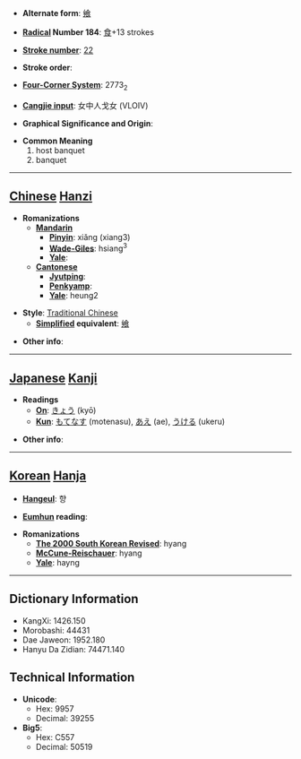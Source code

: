 * '''Alternate form''': [[飨]]

* '''[[Wiktionary:Chinese radical index| Radical]] Number 184''': [[Wiktionary:Chinese radical index 食|食]]+13 strokes

* '''[[Wiktionary:Chinese total strokes index|Stroke number]]''': [[Wiktionary:Chinese total strokes index 22|22]]

* '''Stroke order''': 

* '''[[Wiktionary:Chinese four corner index|Four-Corner System]]''': 2773<sub>2</sub>

* '''[[Wiktionary:Chinese Cangjie index|Cangjie input]]''': 女中人戈女 (VLOIV)

* '''Graphical Significance and Origin''': 

* '''Common Meaning'''
*#host banquet
*# banquet


----

== [[Chinese]] [[Hanzi]] ==

* '''Romanizations'''
** '''[[Mandarin]]'''
*** '''[[Pinyin]]''': xiǎng (xiang3)
*** '''[[Wade-Giles]]''': hsiang<sup>3</sup>
*** '''[[Yale]]''': 
** '''[[Cantonese]]'''
*** '''[[Jyutping]]''':
*** '''[[Penkyamp]]''': 
*** '''[[Yale]]''': heung2

* '''Style''': [[Traditional Chinese]] 
** '''[[Simplified Chinese|Simplified]] equivalent''': [[飨]]

* '''Other info''': 

----

== [[Japanese]] [[Kanji]] ==

* '''Readings'''
** '''[[On]]''': [[きょう]] (kyō)
** '''[[Kun]]''': [[もてなす]] (motenasu), [[あえ]] (ae), [[うける]] (ukeru)

* '''Other info''':  

----

== [[Korean]] [[Hanja]] ==

* '''[[Hangeul]]''': 향

* '''[[Eumhun]] reading''': 

* '''Romanizations'''
** '''[[The 2000 South Korean Revised Romanization|The 2000 South Korean Revised]]''': hyang
** '''[[McCune-Reischauer]]''': hyang
** '''[[Yale]]''': hayng

----

== Dictionary Information ==

* KangXi: 1426.150
* Morobashi: 44431
* Dae Jaweon: 1952.180
* Hanyu Da Zidian: 74471.140

== Technical Information ==

* '''Unicode''':
** Hex: 9957
** Decimal: 39255
* '''Big5''':
** Hex: C557
** Decimal: 50519